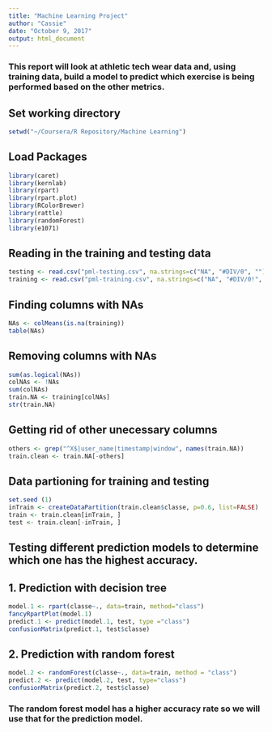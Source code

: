 ---
title: "Machine Learning Project"
author: "Cassie"
date: "October 9, 2017"
output: html_document
---

### This report will look at athletic tech wear data and, using training data, build a model to predict which exercise is being performed based on the other metrics. 

## Set working directory
```{r, echo = TRUE}
setwd("~/Coursera/R Repository/Machine Learning")
```

## Load Packages
```{r, echo = TRUE}
library(caret)
library(kernlab)
library(rpart)
library(rpart.plot)
library(RColorBrewer)
library(rattle)
library(randomForest)
library(e1071)
```

## Reading in the training and testing data
```{r, echo = TRUE}
testing <- read.csv("pml-testing.csv", na.strings=c("NA", "#DIV/0", ""))
training <- read.csv("pml-training.csv", na.strings=c("NA", "#DIV/0!", ""))
```

## Finding columns with NAs
```{r, echo = TRUE}
NAs <- colMeans(is.na(training))
table(NAs)
```

## Removing columns with NAs
```{r, echo = TRUE}
sum(as.logical(NAs))
colNAs <- !NAs
sum(colNAs)
train.NA <- training[colNAs]
str(train.NA)
```

## Getting rid of other unecessary columns
```{r, echo = TRUE}
others <- grep("^X$|user_name|timestamp|window", names(train.NA))
train.clean <- train.NA[-others]
```

## Data partioning for training and testing 
```{r, echo = TRUE}
set.seed (1)
inTrain <- createDataPartition(train.clean$classe, p=0.6, list=FALSE)
train <- train.clean[inTrain, ]
test <- train.clean[-inTrain, ]
```


## Testing different prediction models to determine which one has the highest accuracy. 

## 1. Prediction with decision tree
```{r, echo = TRUE}
model.1 <- rpart(classe~., data=train, method="class")
fancyRpartPlot(model.1)
predict.1 <- predict(model.1, test, type ="class")
confusionMatrix(predict.1, test$classe)
```

## 2. Prediction with random forest
```{r, echo = TRUE}
model.2 <- randomForest(classe~., data=train, method = "class")
predict.2 <- predict(model.2, test, type="class")
confusionMatrix(predict.2, test$classe)
```

### The random forest model has a higher accuracy rate so we will use that for the prediction model. 




